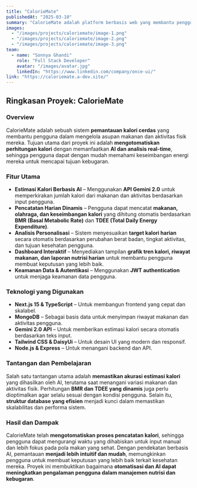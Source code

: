 ```yaml
---
title: "CalorieMate"
publishedAt: "2025-03-10"
summary: "CalorieMate adalah platform berbasis web yang membantu pengguna dalam memantau asupan kalori harian serta menyesuaikan pola makan dan aktivitas berdasarkan kebutuhan individu. Website ini memanfaatkan AI Gemini 2.0 untuk memperkirakan jumlah kalori dari makanan dan olahraga yang dimasukkan oleh pengguna"
images:
  - "/images/projects/caloriemate/image-1.png"
  - "/images/projects/caloriemate/image-2.png"
  - "/images/projects/caloriemate/image-3.png"
team:
  - name: "Sonnya Ghandi"
    role: "Full Stack Developer"
    avatar: "/images/avatar.jpg"
    linkedIn: "https://www.linkedin.com/company/once-ui/"
link: "https://caloriemate.a-dev.site/"
---
```


## **Ringkasan Proyek: CalorieMate**

### **Overview**

CalorieMate adalah sebuah sistem **pemantauan kalori cerdas** yang membantu pengguna dalam mengelola asupan makanan dan aktivitas fisik mereka. Tujuan utama dari proyek ini adalah **mengotomatiskan perhitungan kalori** dengan memanfaatkan **AI dan analisis real-time**, sehingga pengguna dapat dengan mudah memahami keseimbangan energi mereka untuk mencapai tujuan kebugaran.

### **Fitur Utama**

- **Estimasi Kalori Berbasis AI** – Menggunakan **API Gemini 2.0** untuk memperkirakan jumlah kalori dari makanan dan aktivitas berdasarkan input pengguna.
- **Pencatatan Harian Dinamis** – Pengguna dapat mencatat **makanan, olahraga, dan keseimbangan kalori** yang dihitung otomatis berdasarkan **BMR (Basal Metabolic Rate)** dan **TDEE (Total Daily Energy Expenditure)**.
- **Analisis Personalisasi** – Sistem menyesuaikan **target kalori harian** secara otomatis berdasarkan perubahan berat badan, tingkat aktivitas, dan tujuan kesehatan pengguna.
- **Dashboard Interaktif** – Menyediakan tampilan **grafik tren kalori, riwayat makanan, dan laporan nutrisi harian** untuk membantu pengguna membuat keputusan yang lebih baik.
- **Keamanan Data & Autentikasi** – Menggunakan **JWT authentication** untuk menjaga keamanan data pengguna.

### **Teknologi yang Digunakan**

- **Next.js 15 & TypeScript** – Untuk membangun frontend yang cepat dan skalabel.
- **MongoDB** – Sebagai basis data untuk menyimpan riwayat makanan dan aktivitas pengguna.
- **Gemini 2.0 API** – Untuk memberikan estimasi kalori secara otomatis berdasarkan teks input.
- **Tailwind CSS & DaisyUi** – Untuk desain UI yang modern dan responsif.
- **Node.js & Express** – Untuk menangani backend dan API.

### **Tantangan dan Pembelajaran**

Salah satu tantangan utama adalah **memastikan akurasi estimasi kalori** yang dihasilkan oleh AI, terutama saat menangani variasi makanan dan aktivitas fisik. Perhitungan **BMR dan TDEE yang dinamis** juga perlu dioptimalkan agar selalu sesuai dengan kondisi pengguna. Selain itu, **struktur database yang efisien** menjadi kunci dalam memastikan skalabilitas dan performa sistem.

### **Hasil dan Dampak**

CalorieMate telah **mengotomatiskan proses pencatatan kalori**, sehingga pengguna dapat mengurangi waktu yang dihabiskan untuk input manual dan lebih fokus pada pola makan yang sehat. Dengan pendekatan berbasis AI, pemantauan **menjadi lebih intuitif dan mudah**, memungkinkan pengguna untuk membuat keputusan yang lebih baik terkait kesehatan mereka. Proyek ini membuktikan bagaimana **otomatisasi dan AI dapat meningkatkan pengalaman pengguna dalam manajemen nutrisi dan kebugaran**.
